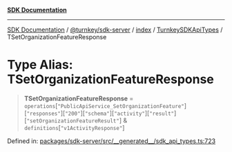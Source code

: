 [**SDK Documentation**](../../../../../../README.mdx)

***

[SDK Documentation](../../../../../../packages.mdx) / [@turnkey/sdk-server](../../../../README.mdx) / [index](../../../README.mdx) / [TurnkeySDKApiTypes](../README.mdx) / TSetOrganizationFeatureResponse

# Type Alias: TSetOrganizationFeatureResponse

> **TSetOrganizationFeatureResponse** = `operations`\[`"PublicApiService_SetOrganizationFeature"`\]\[`"responses"`\]\[`"200"`\]\[`"schema"`\]\[`"activity"`\]\[`"result"`\]\[`"setOrganizationFeatureResult"`\] & `definitions`\[`"v1ActivityResponse"`\]

Defined in: [packages/sdk-server/src/\_\_generated\_\_/sdk\_api\_types.ts:723](https://github.com/tkhq/sdk/blob/fd49bfe86475c8603b3eb385aa101efa36fa32fc/packages/sdk-server/src/__generated__/sdk_api_types.ts#L723)
